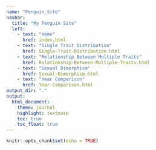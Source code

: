 ```yaml
---
name: "Penguin_Site"
navbar:
  title: "My Penguin Site"
  left:
    - text: "Home"
      href: index.html
    - text: "Single Trait Distribution"
      href: Single-Trait-Distribution.html
    - text: "Relationship Between Multiple Traits"
      href: Relationship-Between-Multiple-Traits.html
    - text: "Sexual Dimorphism"
      href: Sexual-Dimorphism.html
    - text: "Year Comparison"
      href: Year-Comparison.html
output_dir: "."
output:
  html_document:
    theme: journal
    highlight: textmate
    toc: true 
    toc_float: true 
---
```


```r
knitr::opts_chunk$set(echo = TRUE)
```



